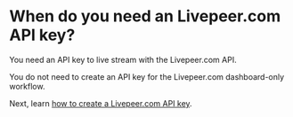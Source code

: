 
<DocsLayout title="When do you need an Livepeer.com API key - Livepeer.com" description="When do you need an Livepeer.com API key?">

# When do you need an Livepeer.com API key?

You need an API key to live stream with the Livepeer.com API.

You do not need to create an API key for the Livepeer.com dashboard-only
workflow.

Next, learn
[how to create a Livepeer.com API key](/docs/guides/api-keys/create-an-api-key).

</DocsLayout>
